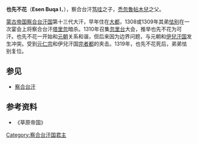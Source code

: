 {{about|察合台汗'''也先不花'''|元朝后期大臣'''也先不花'''|埜仙普化|丞相秃鲁的父亲'''也先不花'''|也先不花 (克烈氏)|东察合台汗国也先不花|也先不花 (东察合台汗国)}}
'''也先不花'''（'''Esen Buqa I'''，{{bd||？|1319年|catIdx=Esen}}），察合台汗[[都哇|笃哇]]之子，[[禿忽魯帖木兒|禿忽魯帖木兒]]之父。

[[蒙古帝国|蒙古帝国]][[察合台汗国|察合台汗国]]第十三代大汗，早年住在[[大都|大都]]，1308或1309年其弟[[怯别|怯别]]在一次宴会上将察合台汗[[塔里忽|塔里忽]]暗杀。1310年召集[[忽里勒台|忽里台]]大会，推举也先不花为可汗。也先不花一开始和[[元朝|元朝]]关系和谐，但后来因为边界问题，与元朝和[[伊兒汗国|伊兒汗国]]发生冲突。受到[[元仁宗|元仁宗]]和伊兒汗国[[完者都|完者都]]的夹击。1319年，也先不花死后，弟弟怯别复位。

==参见==
*[[察合台汗|察合台汗]]

{{start box}}
{{s-before|[[怯別|怯別]]}}
{{s-title|[[察合台汗国|察合台汗国君主]]|1310年—1319年}}
{{s-after|[[怯别|怯别]]}}
{{end box}}

==参考资料==
*《草原帝国》
{{蒙古族人物小作品}}
[[Category:察合台汗国君主|Category:察合台汗国君主]]